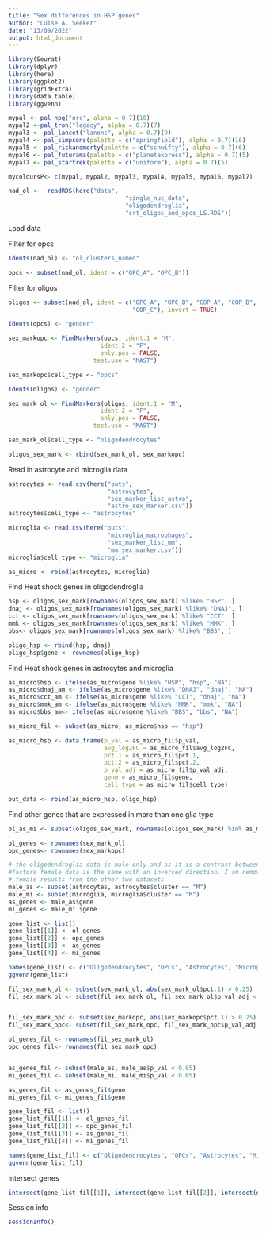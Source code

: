 ```yaml
---
title: "Sex differences in HSP genes"
author: "Luise A. Seeker"
date: "13/09/2022"
output: html_document
---
```


```r
library(Seurat)
library(dplyr)
library(here)
library(ggplot2)
library(gridExtra)
library(data.table)
library(ggvenn)
```


```r
mypal <- pal_npg("nrc", alpha = 0.7)(10)
mypal2 <-pal_tron("legacy", alpha = 0.7)(7)
mypal3 <- pal_lancet("lanonc", alpha = 0.7)(9)
mypal4 <- pal_simpsons(palette = c("springfield"), alpha = 0.7)(16)
mypal5 <- pal_rickandmorty(palette = c("schwifty"), alpha = 0.7)(6)
mypal6 <- pal_futurama(palette = c("planetexpress"), alpha = 0.7)(5)
mypal7 <- pal_startrek(palette = c("uniform"), alpha = 0.7)(5)

mycoloursP<- c(mypal, mypal2, mypal3, mypal4, mypal5, mypal6, mypal7)


```

```r
nad_ol <-  readRDS(here("data", 
                                 "single_nuc_data", 
                                 "oligodendroglia",
                                 "srt_oligos_and_opcs_LS.RDS"))


```



Load data




Filter for opcs
```r

Idents(nad_ol) <- "ol_clusters_named"

opcs <- subset(nad_ol, ident = c("OPC_A", "OPC_B"))

```

Filter for oligos
```r

oligos <- subset(nad_ol, ident = c("OPC_A", "OPC_B", "COP_A", "COP_B", 
                                   "COP_C"), invert = TRUE)

```

```r
Idents(opcs) <- "gender"

sex_markopc <- FindMarkers(opcs, ident.1 = "M",
                          ident.2 = "F",
                          only.pos = FALSE,
                        test.use = "MAST")

sex_markopc$cell_type <- "opcs"

```


```r
Idents(oligos) <- "gender"

sex_mark_ol <- FindMarkers(oligos, ident.1 = "M",
                          ident.2 = "F",
                          only.pos = FALSE,
                        test.use = "MAST")

sex_mark_ol$cell_type <- "oligodendrocytes"

```

```r
oligos_sex_mark <- rbind(sex_mark_ol, sex_markopc)

```


Read in astrocyte and microglia data

```r
astrocytes <- read.csv(here("outs",
                            "astrocytes",
                            "sex_marker_list_astro",
                            "astro_sex_marker.csv"))
astrocytes$cell_type <- "astrocytes"

microglia <- read.csv(here("outs",
                            "microglia_macrophages",
                            "sex_marker_list_mm",
                            "mm_sex_marker.csv"))
microglia$cell_type <- "microglia"

as_micro <- rbind(astrocytes, microglia)
```

Find Heat shock genes in oligodendroglia
```r
hsp <- oligos_sex_mark[rownames(oligos_sex_mark) %like% "HSP", ] 
dnaj <- oligos_sex_mark[rownames(oligos_sex_mark) %like% "DNAJ", ]
cct <- oligos_sex_mark[rownames(oligos_sex_mark) %like% "CCT", ]
mmk <- oligos_sex_mark[rownames(oligos_sex_mark) %like% "MMK", ]
bbs<- oligos_sex_mark[rownames(oligos_sex_mark) %like% "BBS", ]

oligo_hsp <- rbind(hsp, dnaj)
oligo_hsp$gene <- rownames(oligo_hsp)
```


Find Heat shock genes in astrocytes and microglia
```r

as_micro$hsp <- ifelse(as_micro$gene %like% "HSP", "hsp", "NA")
as_micro$dnaj_am <- ifelse(as_micro$gene %like% "DNAJ", "dnaj", "NA") 
as_micro$cct_am <- ifelse(as_micro$gene %like% "CCT", "dnaj", "NA") 
as_micro$mmk_am <- ifelse(as_micro$gene %like% "MMK", "mmk", "NA")   
as_micro$bbs_am<- ifelse(as_micro$gene %like% "BBS", "bbs", "NA")   

as_micro_fil <- subset(as_micro, as_micro$hsp == "hsp")

as_micro_hsp <- data.frame(p_val = as_micro_fil$p_val,
                           avg_log2FC = as_micro_fil$avg_log2FC,
                           pct.1 = as_micro_fil$pct.1,
                           pct.2 = as_micro_fil$pct.2,
                           p_val_adj = as_micro_fil$p_val_adj,
                           gene = as_micro_fil$gene,
                           cell_type = as_micro_fil$cell_type)

out_data <- rbind(as_micro_hsp, oligo_hsp)
```



Find other genes that are expressed in more than one glia type

```r
ol_as_mi <- subset(oligos_sex_mark, rownames(oligos_sex_mark) %in% as_micro$gene)

```

```r
ol_genes <- rownames(sex_mark_ol)
opc_genes<- rownames(sex_markopc)

# the oligodendroglia data is male only and as it is a contrast between two 
#factors female data is the same with an inversed direction. I am removing the 
# female results from the other two datasets
male_as <- subset(astrocytes, astrocytes$cluster == "M")
male_mi <- subset(microglia, microglia$cluster == "M")
as_genes <- male_as$gene
mi_genes <- male_mi $gene

gene_list <- list()
gene_list[[1]] <- ol_genes
gene_list[[2]] <- opc_genes
gene_list[[3]] <- as_genes
gene_list[[4]] <- mi_genes

names(gene_list) <- c("Oligodendrocytes", "OPCs", "Astrocytes", "Microglia")
ggvenn(gene_list)
```
```r

fil_sex_mark_ol <- subset(sex_mark_ol, abs(sex_mark_ol$pct.1) > 0.25)
fil_sex_mark_ol <- subset(fil_sex_mark_ol, fil_sex_mark_ol$p_val_adj < 0.05)


fil_sex_mark_opc <- subset(sex_markopc, abs(sex_markopc$pct.1) > 0.25)
fil_sex_mark_opc<- subset(fil_sex_mark_opc, fil_sex_mark_opc$p_val_adj < 0.05)

ol_genes_fil <- rownames(fil_sex_mark_ol)
opc_genes_fil<- rownames(fil_sex_mark_opc)


as_genes_fil <- subset(male_as, male_as$p_val < 0.05)
mi_genes_fil <- subset(male_mi, male_mi$p_val < 0.05)

as_genes_fil <- as_genes_fil$gene
mi_genes_fil <- mi_genes_fil$gene

gene_list_fil <- list()
gene_list_fil[[1]] <- ol_genes_fil
gene_list_fil[[2]] <- opc_genes_fil
gene_list_fil[[3]] <- as_genes_fil
gene_list_fil[[4]] <- mi_genes_fil

names(gene_list_fil) <- c("Oligodendrocytes", "OPCs", "Astrocytes", "Microglia")
ggvenn(gene_list_fil)
```


Intersect genes
```r
intersect(gene_list_fil[[1]], intersect(gene_list_fil[[2]], intersect(gene_list_fil[[3]], gene_list[[4]])))
```


Session info

```r

sessionInfo()
```
